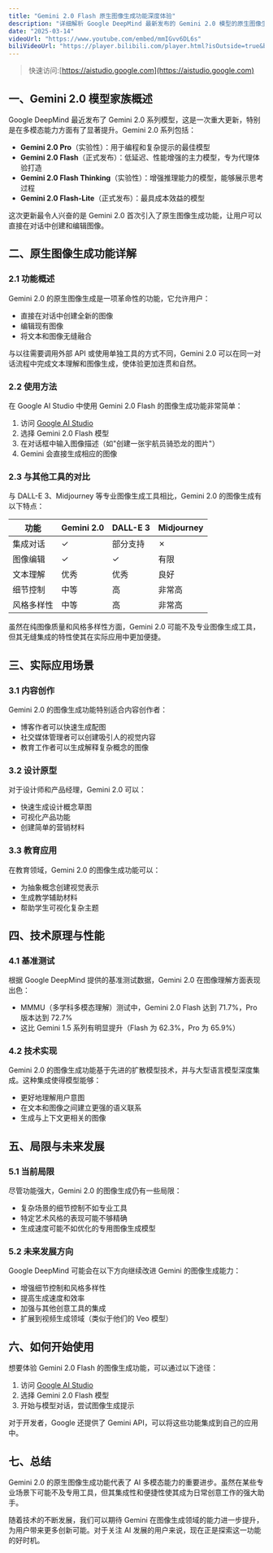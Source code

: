 ```yaml
---
title: "Gemini 2.0 Flash 原生图像生成功能深度体验"
description: "详细解析 Google DeepMind 最新发布的 Gemini 2.0 模型的原生图像生成功能，以及与其他 AI 工具的对比"
date: "2025-03-14"
videoUrl: "https://www.youtube.com/embed/mmIGvv6DL6s"
biliVideoUrl: "https://player.bilibili.com/player.html?isOutside=true&bvid=BV1LHQQY3EZ2&autoplay=0"
---
```

> 快速访问:[https://aistudio.google.com](https://aistudio.google.com)

## 一、Gemini 2.0 模型家族概述

Google DeepMind 最近发布了 Gemini 2.0 系列模型，这是一次重大更新，特别是在多模态能力方面有了显著提升。Gemini 2.0 系列包括：

- **Gemini 2.0 Pro**（实验性）：用于编程和复杂提示的最佳模型
- **Gemini 2.0 Flash**（正式发布）：低延迟、性能增强的主力模型，专为代理体验打造
- **Gemini 2.0 Flash Thinking**（实验性）：增强推理能力的模型，能够展示思考过程
- **Gemini 2.0 Flash-Lite**（正式发布）：最具成本效益的模型

这次更新最令人兴奋的是 Gemini 2.0 首次引入了原生图像生成功能，让用户可以直接在对话中创建和编辑图像。

## 二、原生图像生成功能详解

### 2.1 功能概述

Gemini 2.0 的原生图像生成是一项革命性的功能，它允许用户：

- 直接在对话中创建全新的图像
- 编辑现有图像
- 将文本和图像无缝融合

与以往需要调用外部 API 或使用单独工具的方式不同，Gemini 2.0 可以在同一对话流程中完成文本理解和图像生成，使体验更加连贯和自然。

### 2.2 使用方法

在 Google AI Studio 中使用 Gemini 2.0 Flash 的图像生成功能非常简单：

1. 访问 [Google AI Studio](https://aistudio.google.com)
2. 选择 Gemini 2.0 Flash 模型
3. 在对话框中输入图像描述（如"创建一张宇航员骑恐龙的图片"）
4. Gemini 会直接生成相应的图像

### 2.3 与其他工具的对比

与 DALL-E 3、Midjourney 等专业图像生成工具相比，Gemini 2.0 的图像生成有以下特点：

| 功能 | Gemini 2.0 | DALL-E 3 | Midjourney |
|------|------------|----------|------------|
| 集成对话 | ✓ | 部分支持 | ✗ |
| 图像编辑 | ✓ | ✓ | 有限 |
| 文本理解 | 优秀 | 优秀 | 良好 |
| 细节控制 | 中等 | 高 | 非常高 |
| 风格多样性 | 中等 | 高 | 非常高 |

虽然在纯图像质量和风格多样性方面，Gemini 2.0 可能不及专业图像生成工具，但其无缝集成的特性使其在实际应用中更加便捷。

## 三、实际应用场景

### 3.1 内容创作

Gemini 2.0 的图像生成功能特别适合内容创作者：

- 博客作者可以快速生成配图
- 社交媒体管理者可以创建吸引人的视觉内容
- 教育工作者可以生成解释复杂概念的图像

### 3.2 设计原型

对于设计师和产品经理，Gemini 2.0 可以：

- 快速生成设计概念草图
- 可视化产品功能
- 创建简单的营销材料

### 3.3 教育应用

在教育领域，Gemini 2.0 的图像生成功能可以：

- 为抽象概念创建视觉表示
- 生成教学辅助材料
- 帮助学生可视化复杂主题

## 四、技术原理与性能

### 4.1 基准测试

根据 Google DeepMind 提供的基准测试数据，Gemini 2.0 在图像理解方面表现出色：

- MMMU（多学科多模态理解）测试中，Gemini 2.0 Flash 达到 71.7%，Pro 版本达到 72.7%
- 这比 Gemini 1.5 系列有明显提升（Flash 为 62.3%，Pro 为 65.9%）

### 4.2 技术实现

Gemini 2.0 的图像生成功能基于先进的扩散模型技术，并与大型语言模型深度集成。这种集成使得模型能够：

- 更好地理解用户意图
- 在文本和图像之间建立更强的语义联系
- 生成与上下文更相关的图像

## 五、局限与未来发展

### 5.1 当前局限

尽管功能强大，Gemini 2.0 的图像生成仍有一些局限：

- 复杂场景的细节控制不如专业工具
- 特定艺术风格的表现可能不够精确
- 生成速度可能不如优化的专用图像生成模型

### 5.2 未来发展方向

Google DeepMind 可能会在以下方向继续改进 Gemini 的图像生成能力：

- 增强细节控制和风格多样性
- 提高生成速度和效率
- 加强与其他创意工具的集成
- 扩展到视频生成领域（类似于他们的 Veo 模型）

## 六、如何开始使用

想要体验 Gemini 2.0 Flash 的图像生成功能，可以通过以下途径：

1. 访问 [Google AI Studio](https://aistudio.google.com)
2. 选择 Gemini 2.0 Flash 模型
3. 开始与模型对话，尝试图像生成提示

对于开发者，Google 还提供了 Gemini API，可以将这些功能集成到自己的应用中。

## 七、总结

Gemini 2.0 的原生图像生成功能代表了 AI 多模态能力的重要进步。虽然在某些专业场景下可能不及专用工具，但其集成性和便捷性使其成为日常创意工作的强大助手。

随着技术的不断发展，我们可以期待 Gemini 在图像生成领域的能力进一步提升，为用户带来更多创新可能。对于关注 AI 发展的用户来说，现在正是探索这一功能的好时机。